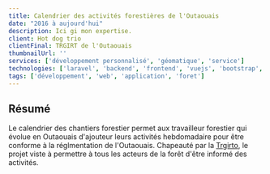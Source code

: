 ```yaml
---
title: Calendrier des activités forestières de l'Outaouais
date: "2016 à aujourd'hui"
description: Ici gi mon expertise.
client: Hot dog trio
clientFinal: TRGIRT de l'Outaouais
thumbnailUrl: ''
services: ['développement personnalisé', 'géomatique', 'service']
technologies: ['laravel', 'backend', 'frontend', 'vuejs', 'bootstrap', 'arcgis']
tags: ['développement', 'web', 'application', 'foret']
---
```


## Résumé
Le calendrier des chantiers forestier permet aux travailleur forestier qui évolue en Outaouais d'ajouteur leurs activités hebdomadaire pour être conforme à la réglmentation de l'Outaouais.
Chapeauté par la [Trgirto](https://trgirto.ca), le projet viste à permettre à tous les acteurs de la forêt d'être informé des activités.